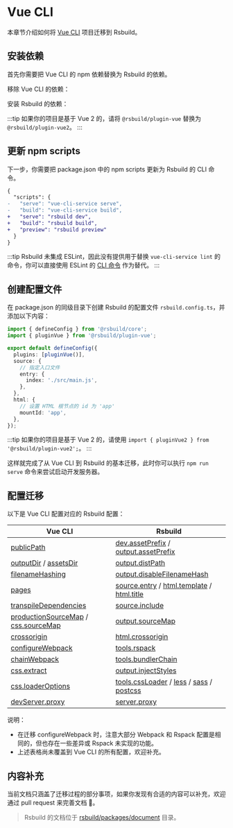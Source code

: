 # Vue CLI

本章节介绍如何将 [Vue CLI](https://github.com/vuejs/vue-cli) 项目迁移到 Rsbuild。

## 安装依赖

首先你需要把 Vue CLI 的 npm 依赖替换为 Rsbuild 的依赖。


移除 Vue CLI 的依赖：

<PackageManagerTabs command="remove @vue/cli-service @vue/cli-plugin-babel @vue/cli-plugin-eslint core-js" />

安装 Rsbuild 的依赖：

<PackageManagerTabs command="add @rsbuild/core @rsbuild/plugin-vue -D" />

:::tip
如果你的项目是基于 Vue 2 的，请将 `@rsbuild/plugin-vue` 替换为 `@rsbuild/plugin-vue2`。
:::

## 更新 npm scripts

下一步，你需要把 package.json 中的 npm scripts 更新为 Rsbuild 的 CLI 命令。

```diff title="package.json"
{
  "scripts": {
-   "serve": "vue-cli-service serve",
-   "build": "vue-cli-service build",
+   "serve": "rsbuild dev",
+   "build": "rsbuild build",
+   "preview": "rsbuild preview"
  }
}
```

:::tip
Rsbuild 未集成 ESLint，因此没有提供用于替换 `vue-cli-service lint` 的命令，你可以直接使用 ESLint 的 [CLI 命令](https://eslint.org/docs/latest/use/command-line-interface) 作为替代。
:::

## 创建配置文件

在 package.json 的同级目录下创建 Rsbuild 的配置文件 `rsbuild.config.ts`，并添加以下内容：

```ts title="rsbuild.config.ts"
import { defineConfig } from '@rsbuild/core';
import { pluginVue } from '@rsbuild/plugin-vue';

export default defineConfig({
  plugins: [pluginVue()],
  source: {
    // 指定入口文件
    entry: {
      index: './src/main.js',
    },
  },
  html: {
    // 设置 HTML 根节点的 id 为 'app'
    mountId: 'app',
  },
});
```

:::tip
如果你的项目是基于 Vue 2 的，请使用 `import { pluginVue2 } from '@rsbuild/plugin-vue2';`。
:::

这样就完成了从 Vue CLI 到 Rsbuild 的基本迁移，此时你可以执行 `npm run serve` 命令来尝试启动开发服务器。

## 配置迁移

以下是 Vue CLI 配置对应的 Rsbuild 配置：

| Vue CLI                                                                                                                                 | Rsbuild                                                                                                                                  |
| --------------------------------------------------------------------------------------------------------------------------------------- | ---------------------------------------------------------------------------------------------------------------------------------------- |
| [publicPath](https://cli.vuejs.org/config/#publicpath)                                                                                  | [dev.assetPrefix](/config/dev/asset-prefix) / [output.assetPrefix](/config/output/asset-prefix)                                          |
| [outputDir](https://cli.vuejs.org/config/#outputdir) / [assetsDir](https://cli.vuejs.org/config/#assetsdir)                             | [output.distPath](/config/output/dist-path)                                                                                              |
| [filenameHashing](https://cli.vuejs.org/config/#filenamehashing)                                                                        | [output.disableFilenameHash](/config/output/disable-filename-hash)                                                                       |
| [pages](https://cli.vuejs.org/config/#pages)                                                                                            | [source.entry](/config/source/entry) / [html.template](/config/html/template) / [html.title](/config/html/title)                         |
| [transpileDependencies](https://cli.vuejs.org/config/#transpiledependencies)                                                            | [source.include](/config/source/include)                                                                                                 |
| [productionSourceMap](https://cli.vuejs.org/config/#productionsourcemap) / [css.sourceMap](https://cli.vuejs.org/config/#css-sourcemap) | [output.sourceMap](/config/output/source-map)                                                                                            |
| [crossorigin](https://cli.vuejs.org/config/#crossorigin)                                                                                | [html.crossorigin](/config/html/crossorigin)                                                                                             |
| [configureWebpack](https://cli.vuejs.org/config/#configurewebpack)                                                                      | [tools.rspack](/config/tools/rspack)                                                                                                     |
| [chainWebpack](https://cli.vuejs.org/config/#chainwebpack)                                                                              | [tools.bundlerChain](/config/tools/bundler-chain)                                                                                        |
| [css.extract](https://cli.vuejs.org/config/#css-extract)                                                                                | [output.injectStyles](/config/output/inject-styles)                                                                                      |
| [css.loaderOptions](https://cli.vuejs.org/config/#css-loaderoptions)                                                                    | [tools.cssLoader](/config/tools/css-loader) / [less](/config/tools/less) / [sass](/config/tools/sass) / [postcss](/config/tools/postcss) |
| [devServer.proxy](https://cli.vuejs.org/config/#devserver-proxy)                                                                        | [server.proxy](/config/server/proxy)                                                                                                     |

说明：

- 在迁移 configureWebpack 时，注意大部分 Webpack 和 Rspack 配置是相同的，但也存在一些差异或 Rspack 未实现的功能。
- 上述表格尚未覆盖到 Vue CLI 的所有配置，欢迎补充。

## 内容补充

当前文档只涵盖了迁移过程的部分事项，如果你发现有合适的内容可以补充，欢迎通过 pull request 来完善文档 🤝。

> Rsbuild 的文档位于 [rsbuild/packages/document](https://github.com/web-infra-dev/rsbuild/tree/main/packages/document) 目录。
